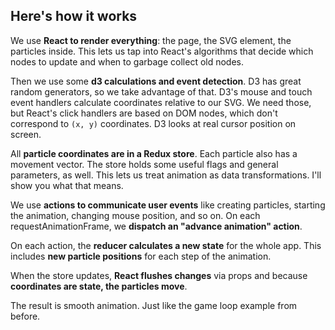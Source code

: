 ## Here's how it works

We use **React to render everything**: the page, the SVG element, the particles
inside. This lets us tap into React's algorithms that decide which nodes to
update and when to garbage collect old nodes.

Then we use some **d3 calculations and event detection**. D3 has great random
generators, so we take advantage of that. D3's mouse and touch event handlers
calculate coordinates relative to our SVG. We need those, but React's click
handlers are based on DOM nodes, which don't correspond to `(x, y)`
coordinates. D3 looks at real cursor position on screen.

All **particle coordinates are in a Redux store**. Each particle also has a
movement vector. The store holds some useful flags and general parameters, as
well. This lets us treat animation as data transformations. I'll show you what
that means.

We use **actions to communicate user events** like creating particles, starting
the animation, changing mouse position, and so on. On each
requestAnimationFrame, we **dispatch an "advance animation" action**.

On each action, the **reducer calculates a new state** for the whole app. This
includes **new particle positions** for each step of the animation.

When the store updates, **React flushes changes** via props and because
**coordinates are state, the particles move**.

The result is smooth animation. Just like the game loop example from before.